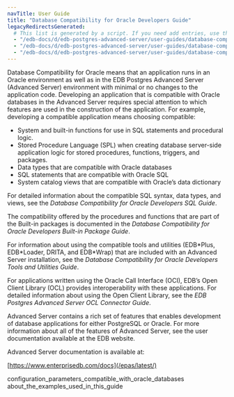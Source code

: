 ```yaml
---
navTitle: User Guide
title: "Database Compatibility for Oracle Developers Guide"
legacyRedirectsGenerated:
  # This list is generated by a script. If you need add entries, use the `legacyRedirects` key.
  - "/edb-docs/d/edb-postgres-advanced-server/user-guides/database-compatibility-for-oracle-developers-guide/9.6/toc.html"
  - "/edb-docs/d/edb-postgres-advanced-server/user-guides/database-compatibility-for-oracle-developers-guide/9.6/Database_Compatibility_for_Oracle_Developers_Guide_v9.6.1.001.html"
  - "/edb-docs/d/edb-postgres-advanced-server/user-guides/database-compatibility-for-oracle-developers-guide/9.5/toc.html"
---
```


<div id="introduction" class="registered_link"></div>

Database Compatibility for Oracle means that an application runs in an Oracle environment as well as in the EDB Postgres Advanced Server (Advanced Server) environment with minimal or no changes to the application code. Developing an application that is compatible with Oracle databases in the Advanced Server requires special attention to which features are used in the construction of the application. For example, developing a compatible application means choosing compatible:

-   System and built-in functions for use in SQL statements and procedural logic.
-   Stored Procedure Language (SPL) when creating database server-side application logic for stored procedures, functions, triggers, and packages.
-   Data types that are compatible with Oracle databases
-   SQL statements that are compatible with Oracle SQL
-   System catalog views that are compatible with Oracle’s data dictionary

For detailed information about the compatible SQL syntax, data types, and views, see the *Database Compatibility for Oracle Developers SQL Guide*.

The compatibility offered by the procedures and functions that are part of the Built-in packages is documented in the *Database Compatibility for Oracle Developers Built-in Package Guide*.

For information about using the compatible tools and utilities (EDB\*Plus, EDB\*Loader, DRITA, and EDB\*Wrap) that are included with an Advanced Server installation, see the *Database Compatibility for Oracle Developers Tools and Utilities Guide*.

For applications written using the Oracle Call Interface (OCI), EDB’s Open Client Library (OCL) provides interoperability with these applications. For detailed information about using the Open Client Library, see the *EDB Postgres Advanced Server OCL Connector Guide*.

Advanced Server contains a rich set of features that enables development of database applications for either PostgreSQL or Oracle. For more information about all of the features of Advanced Server, see the user documentation available at the EDB website.

Advanced Server documentation is available at:

[https://www.enterprisedb.com/docs](/epas/latest/)

<div class="toctree" maxdepth="3">

configuration_parameters_compatible_with_oracle_databases about_the_examples_used_in_this_guide

</div>
